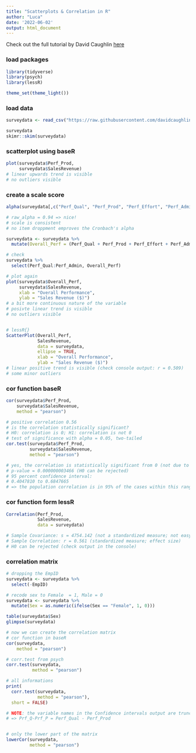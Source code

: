 ```yaml
---
title: "Scatterplots & Correlation in R"
author: "Luca"
date: '2022-06-02'
output: html_document
---
```


Check out the full tutorial by David Caughlin [here](https://www.youtube.com/watch?v=yoPGwvUzjgQ&list=PLKkRkURCtPjCJOZHskCoyJCPb8wMDs2CW&index=23)


### load packages

```r
library(tidyverse)
library(psych)
library(lessR)

theme_set(theme_light())
```

### load data

```r
surveydata <- read_csv("https://raw.githubusercontent.com/davidcaughlin/R-Tutorial-Data-Files/master/PerfMgmtRewardSystemsExample.csv")

surveydata
skimr::skim(surveydata)
```


### scatterplot using baseR

```r
plot(surveydata$Perf_Prod,
     surveydata$SalesRevenue)
# linear upwards trend is visible
# no outliers visible
```


### create a scale score

```r
alpha(surveydata[,c("Perf_Qual", "Perf_Prod", "Perf_Effort", "Perf_Admin")])

# raw_alpha = 0.94 => nice!
# scale is consistent
# no item droppment emproves the Cronbach's alpha

surveydata <- surveydata %>% 
  mutate(Overall_Perf = (Perf_Qual + Perf_Prod + Perf_Effort + Perf_Admin) / 4)

# check
surveydata %>% 
  select(Perf_Qual:Perf_Admin, Overall_Perf)

# plot again
plot(surveydata$Overall_Perf,
     surveydata$SalesRevenue,
     xlab = "Overall Performance",
     ylab = "Sales Revenue ($)")
# a bit more continuous nature of the variable
# posivte linear trend is visible
# no outliers visible


# lessR{}
ScatterPlot(Overall_Perf,
            SalesRevenue,
            data = surveydata,
            ellipse = TRUE,
            xlab = "Overall Performance",
            ylab = "Sales Revenue ($)")
# linear positive trend is visible (check console output: r = 0.509)
# some minor outliers
```



### cor function baseR

```r
cor(surveydata$Perf_Prod,
    surveydata$SalesRevenue,
    method = "pearson")

# positive correlation 0.56
# is the correlation statistically significant?
# H0: correlation is 0; H1: correlation is not 0
# test of significance with alpha = 0.05, two-tailed
cor.test(surveydata$Perf_Prod,
         surveydata$SalesRevenue,
         method = "pearson")

# yes, the correlation is statistically significant from 0 (not due to chance...)
# p-value = 0.000000003466 (H0 can be rejected)
# 95 percent confidence interval:
# 0.4047810 to 0.6847665
# => the population correlation is in 95% of the cases within this range
```



### cor function form lessR

```r
Correlation(Perf_Prod,
            SalesRevenue,
            data = surveydata)

# Sample Covariance: s = 4754.142 (not a standardized measure; not easy to interpret...)
# Sample Correlation: r = 0.561 (standardized measure; effect size)
# H0 can be rejected (check output in the console)
```



### correlation matrix

```r
# dropping the EmpID
surveydata <- surveydata %>% 
  select(-EmpID)

# recode sex to Female  = 1, Male = 0
surveydata <- surveydata %>% 
  mutate(Sex = as.numeric(ifelse(Sex == "Female", 1, 0)))

table(surveydata$Sex)
glimpse(surveydata)

# now we can create the correlation matrix
# cor function in baseR
cor(surveydata,
    method = "pearson")

# corr.test from psych
corr.test(surveydata,
          method = "pearson")

# all informations
print(
  corr.test(surveydata,
            method = "pearson"),
  short = FALSE)

# NOTE: the variable names in the Confidence intervals output are truncated...
# => Prf_Q-Prf_P = Perf_Qual - Perf_Prod


# only the lower part of the matrix
lowerCor(surveydata,
         method = "pearson")
```




